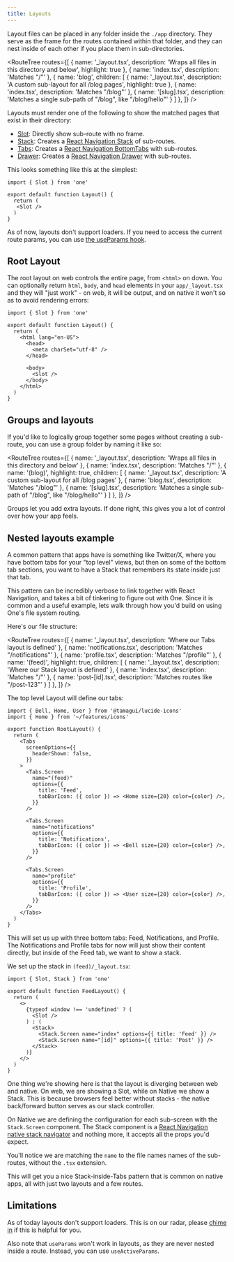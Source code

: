 ```yaml
---
title: Layouts
---
```


Layout files can be placed in any folder inside the `./app` directory. They serve as the frame for the routes contained within that folder, and they can nest inside of each other if you place them in sub-directories.

<RouteTree
  routes={[
    { name: '_layout.tsx', description: 'Wraps all files in this directory and below', highlight: true },
    { name: 'index.tsx', description: 'Matches "/"' },
    { name: 'blog', children: [
      { name: '_layout.tsx', description: 'A custom sub-layout for all /blog pages', highlight: true },
      { name: 'index.tsx', description: 'Matches "/blog"' },
      { name: '[slug].tsx', description: 'Matches a single sub-path of "/blog", like "/blog/hello"' }
    ] },
  ]}
/>

Layouts must render one of the following to show the matched pages that exist in their directory:

- [Slot](/docs/components-Slot): Directly show sub-route with no frame.
- [Stack](/docs/components-Stack): Creates a [React Navigation Stack](https://reactnavigation.org/docs/stack-navigator/) of sub-routes.
- [Tabs](/docs/components-Tabs): Creates a [React Navigation BottomTabs](https://reactnavigation.org/docs/bottom-tab-navigator) with sub-routes.
- [Drawer](/docs/components-Drawer): Creates a [React Navigation Drawer](https://reactnavigation.org/docs/drawer-navigator) with sub-routes.

This looks something like this at the simplest:

```tsx fileName=app/_layout.tsx
import { Slot } from 'one'

export default function Layout() {
  return (
   <Slot />
  )
}
```

As of now, layouts don't support loaders. If you need to access the current route params, you can use [the useParams hook](/hooks-useParams).

## Root Layout

The root layout on web controls the entire page, from `<html>` on down. You can optionally return `html`, `body`, and `head` elements in your `app/_layout.tsx` and they will "just work" - on web, it will be output, and on native it won't so as to avoid rendering errors:

```tsx fileName=app/_layout.tsx
import { Slot } from 'one'

export default function Layout() {
  return (
    <html lang="en-US">
      <head>
        <meta charSet="utf-8" />
      </head>
      
      <body>
        <Slot />
      </body>
    </html>
  )
}
```

## Groups and layouts

If you'd like to logically group together some pages without creating a sub-route, you can use a group folder by naming it like so:

<RouteTree
  routes={[
    { name: '_layout.tsx', description: 'Wraps all files in this directory and below' },
    { name: 'index.tsx', description: 'Matches "/"' },
    { name: '(blog)', highlight: true, children: [
      { name: '_layout.tsx', description: 'A custom sub-layout for all /blog pages' },
      { name: 'blog.tsx', description: 'Matches "/blog"' },
      { name: '[slug].tsx', description: 'Matches a single sub-path of "/blog", like "/blog/hello"' }
    ] },
  ]}
/>

Groups let you add extra layouts. If done right, this gives you a lot of control over how your app feels.

## Nested layouts example

A common pattern that apps have is something like Twitter/X, where you have bottom tabs for your "top level" views, but then on some of the bottom tab sections, you want to have a Stack that remembers its state inside just that tab.

This pattern can be incredibly verbose to link together with React Navigation, and takes a bit of tinkering to figure out with One. Since it is common and a useful example, lets walk through how you'd build on using One's file system routing.

Here's our file structure:

<RouteTree
  routes={[
    { name: '_layout.tsx', description: 'Where our Tabs layout is defined' },
    { name: 'notifications.tsx', description: 'Matches "/notifications"' },
    { name: 'profile.tsx', description: 'Matches "/profile"' },
    { name: '(feed)', highlight: true, children: [
      { name: '_layout.tsx', description: 'Where our Stack layout is defined' },
      { name: 'index.tsx', description: 'Matches "/"' },
      { name: 'post-[id].tsx', description: 'Matches routes like "/post-123"' }
    ] },
  ]}
/>

The top level Layout will define our tabs:

```tsx fileName=app/_layout.tsx
import { Bell, Home, User } from '@tamagui/lucide-icons'
import { Home } from '~/features/icons'

export function RootLayout() {
  return (
    <Tabs
      screenOptions={{
        headerShown: false,
      }}
    >
      <Tabs.Screen
        name="(feed)"
        options={{
          title: 'Feed',
          tabBarIcon: ({ color }) => <Home size={20} color={color} />,
        }}
      />

      <Tabs.Screen
        name="notifications"
        options={{
          title: 'Notifications',
          tabBarIcon: ({ color }) => <Bell size={20} color={color} />,
        }}
      />

      <Tabs.Screen
        name="profile"
        options={{
          title: 'Profile',
          tabBarIcon: ({ color }) => <User size={20} color={color} />,
        }}
      />
    </Tabs>
  )
}
```

This will set us up with three bottom tabs: Feed, Notifications, and Profile. The Notifications and Profile tabs for now will just show their content directly, but inside of the Feed tab, we want to show a stack.

We set up the stack in `(feed)/_layout.tsx`:

```tsx fileName=(feed)/_layout.tsx
import { Slot, Stack } from 'one'

export default function FeedLayout() {
  return (
    <>
      {typeof window !== 'undefined' ? (
        <Slot />
      ) : (
        <Stack>
          <Stack.Screen name="index" options={{ title: 'Feed' }} />
          <Stack.Screen name="[id]" options={{ title: 'Post' }} />
        </Stack>
      )}
    </>
  )
}
```

One thing we're showing here is that the layout is diverging between web and native. On web, we are showing a Slot, while on Native we show a Stack. This is because browsers feel better without stacks - the native back/forward button serves as our stack controller.

On Native we are defining the configuration for each sub-screen with the `Stack.Screen` component. The Stack component is a [React Navigation native stack navigator](https://reactnavigation.org/docs/native-stack-navigator/) and nothing more, it accepts all the props you'd expect.

You'll notice we are matching the `name` to the file names names of the sub-routes, without the `.tsx` extension.

This will get you a nice Stack-inside-Tabs pattern that is common on native apps, all with just two layouts and a few routes.


## Limitations

As of today layouts don't support loaders. This is on our radar, please [chime in](https://github.com/onejs/one/discussions/376) if this is helpful for you.

Also note that `useParams` won't work in layouts, as they are never nested inside a route. Instead, you can use `useActiveParams`.
